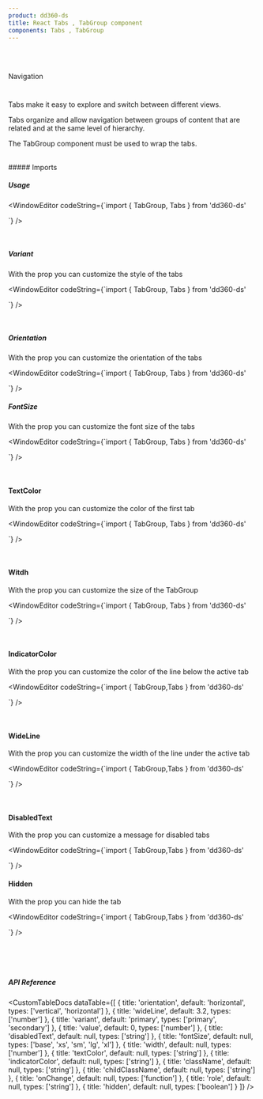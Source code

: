 ```yaml
---
product: dd360-ds
title: React Tabs , TabGroup component
components: Tabs , TabGroup
---
```


<br id='top' />
<br />

<Label>Navigation</Label>

# <HeaderDocCustom title="Tabs" pathUrl="navigation-tabs--tab-group" />


Tabs make it easy to explore and switch between different views.

Tabs organize and allow navigation between groups of content that are related and at the same level of hierarchy.

The TabGroup component must be used to wrap the tabs.

<br />
##### <span name="floating-nav">Imports</span>

<WindowEditor codeString="import { TabGroup, Tabs } from 'dd360-ds'" />

##### <span name="floating-nav">Usage</span>

<Playground className="flex items-center">
  <TabGroup variant="primary" >
    <Tab label="Element First" />
    <Tab label="Element Second" />
    <Tab label="Element Third" />
    <Tab label="Element Disabled" disabled />
</TabGroup>

</Playground>

<WindowEditor
    codeString={`import { TabGroup, Tabs } from 'dd360-ds'

<TabGroup variant="primary">
    <Tab label="Element First" />
    <Tab label="Element Second" />
    <Tab label="Element Third" />
    <Tab label="Element Disabled" disabled />
</TabGroup>

`} />

<br />

##### <span name="floating-nav">Variant</span>

With the prop <Tag text='variant' /> you can customize the style of the tabs

<Playground className="flex items-center">
<TabsCustom option='isVariant'/>

</Playground>

<WindowEditor
    codeString={`import { TabGroup, Tabs } from 'dd360-ds'

<TabGroup variant="primary">
    <Tab label="Element First" />
    <Tab label="Element Second" />
    <Tab label="Element Third" />
    <Tab label="Element Disabled" disabled />
</TabGroup>

`} />

<br />

##### <span name="floating-nav">Orientation</span>

With the prop <Tag text='orientation' /> you can customize the orientation of the tabs

<Playground className="flex items-center">
 <TabsCustom option='isOrientation' />

</Playground>

<WindowEditor
    codeString={`import { TabGroup, Tabs } from 'dd360-ds'

<TabGroup orientation="horizontal">
    <Tab label="Element First" />
    <Tab label="Element Second" />
    <Tab label="Element Third" />
    <Tab label="Element Disabled" disabled />
</TabGroup>

`} />

##### <span name="floating-nav">FontSize</span>

With the prop <Tag text='fontSize' /> you can customize the font size of the tabs

<Playground className="flex items-center">
    <TabsCustom option="isFontSize" />
</Playground>

<WindowEditor
    codeString={`import { TabGroup, Tabs } from 'dd360-ds'

<TabGroup fontSize="xs">
    <Tab label="Element First" />
    <Tab label="Element Second" />
    <Tab label="Element Third" />
    <Tab label="Element Disabled" disabled />
</TabGroup>

`} />

<br />

#### <span>TextColor</span>

With the prop <Tag text='textColor' /> you can customize the color of the first tab

<Playground className="flex items-center">
  <TabGroup textColor="rgba(49, 87, 240, 1)"  variant="primary" >
    <Tab label="Element First" />
    <Tab label="Element Second" />
    <Tab label="Element Third" />
    <Tab label="Element Disabled" disabled />
</TabGroup>

</Playground>

<WindowEditor
    codeString={`import { TabGroup, Tabs } from 'dd360-ds'

<TabGroup textColor="rgba(49, 87, 240, 1)">
    <Tab label="Element First" />
    <Tab label="Element Second" />
    <Tab label="Element Third" />
    <Tab label="Element Disabled" disabled />
</TabGroup>

`} />

<br />

#### <span>Witdh</span>

With the prop <Tag text='width' /> you can customize the size of the TabGroup

<Playground className="flex items-center">
  <TabGroup width={400}  >
    <Tab label="Element First" />
    <Tab label="Element Second" />
    <Tab label="Element Third" />
    <Tab label="Element Disabled" disabled />
</TabGroup>

</Playground>

<WindowEditor
    codeString={`import { TabGroup, Tabs } from 'dd360-ds'

<TabGroup width={400}>
    <Tab label="Element First" />
    <Tab label="Element Second" />
    <Tab label="Element Third" />
    <Tab label="Element Disabled" disabled />
</TabGroup>

`} />

<br />

#### <span>IndicatorColor</span>

With the prop <Tag text='indicatorColor' /> you can customize the color of the line below the active tab

<Playground className="flex items-center">
  <TabGroup indicatorColor='rgba(97, 39, 245, 0.8)' >
    <Tab label="Element First" />
    <Tab label="Element Second" />
    <Tab label="Element Third" />
    <Tab label="Element Disabled" disabled />
</TabGroup>

</Playground>

<WindowEditor
    codeString={`import { TabGroup,Tabs } from 'dd360-ds'

<TabGroup indicatorColor="rgba(97, 39, 245, 0.8)">
    <Tab label="Element First" />
    <Tab label="Element Second" />
    <Tab label="Element Third" />
    <Tab label="Element Disabled" disabled />
</TabGroup>

`} />

<br />

#### <span>WideLine</span>

With the prop <Tag text='wideLine' /> you can customize the width of the line under the active tab

<Playground className="flex items-center">
  <TabGroup wideLine={8} >
    <Tab label="Element First" />
    <Tab label="Element Second" />
    <Tab label="Element Third" />
    <Tab label="Element Disabled" disabled />
</TabGroup>

</Playground>

<WindowEditor
    codeString={`import { TabGroup,Tabs } from 'dd360-ds'

<TabGroup wideLine={8}>
    <Tab label="Element First" />
    <Tab label="Element Second" />
    <Tab label="Element Third" />
    <Tab label="Element Disabled" disabled />
</TabGroup>

`} />

<br />

#### <span>DisabledText</span>

With the prop <Tag text='disabledText' /> you can customize a message for disabled tabs

<Playground className="flex items-center">
  <TabGroup disabledText='Comming soon' >
    <Tab label="Element First" />
    <Tab label="Element Second" />
    <Tab label="Element Third" />
    <Tab label="Element Disabled" disabled />
</TabGroup>

</Playground>

<WindowEditor
    codeString={`import { TabGroup,Tabs } from 'dd360-ds'

<TabGroup disabledText="Comming soon">
    <Tab label="Element First" />
    <Tab label="Element Second" />
    <Tab label="Element Third" />
    <Tab label="Element Disabled" disabled />
</TabGroup>

`} />

#### <span>Hidden</span>

With the prop <Tag text='hidden' /> you can hide the tab

<Playground className="flex items-center">
  <TabGroup >
    <Tab label="Element First" />
    <Tab label="Element Second" hidden />
    <Tab label="Element Third"  />
    <Tab label="Element Disabled" disabled />
</TabGroup>

</Playground>

<WindowEditor
    codeString={`import { TabGroup,Tabs } from 'dd360-ds'

<TabGroup>
    <Tab label="Element First" />
    <Tab label="Element Second" hidden />
    <Tab label="Element Third" />
    <Tab label="Element Disabled" disabled />
</TabGroup>

`} />

<br />

<br />

<br />

##### <span name="floating-nav">API Reference</span>

<CustomTableDocs
    dataTable={[
        { title: 'orientation', default: 'horizontal', types: ['vertical', 'horizontal'] },
        { title: 'wideLine', default: 3.2, types: ['number'] },
        { title: 'variant', default: 'primary', types: ['primary', 'secondary'] },
        { title: 'value', default: 0, types: ['number'] },
        { title: 'disabledText', default: null, types: ['string'] },
        { title: 'fontSize', default: null, types: ['base', 'xs', 'sm', 'lg', 'xl'] },
        { title: 'width', default: null, types: ['number'] },
        { title: 'textColor', default: null, types: ['string'] },
        { title: 'indicatorColor', default: null, types: ['string'] },
        { title: 'className', default: null, types: ['string'] },
        { title: 'childClassName', default: null, types: ['string'] },
        { title: 'onChange', default: null, types: ['function'] },
        { title: 'role', default: null, types: ['string'] },
        { title: 'hidden', default: null, types: ['boolean'] }
    ]}
/>

<BackAndForwardController />